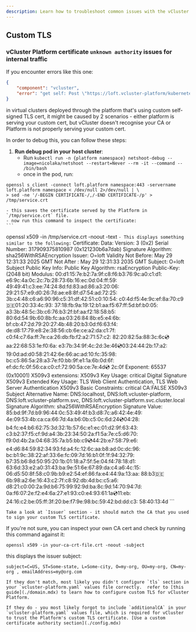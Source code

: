 ```yaml
---
description: Learn how to troubleshoot common issues with the vCluster Platform installation and configuration.
---
```


## Custom TLS

### vCluster Platform certificate `unknown authority` issues for internal traffic

If you encounter errors like this one:
```json
{
    "component": "vcluster",
    "error": "get self: Post \"https://loft.vcluster-platform/kubernetes/management/apis/management.loft.sh/v1/selves\": tls: failed to verify certificate: x509: certificate signed by unknown authority"
}
```

in virtual clusters deployed through the platform that's using custom self-signed TLS cert, it might be caused by 2 scenarios - either platform is serving your custom cert, but vCluster doesn't recognise your CA or Platform is not properly serving your custom cert.

In order to debug this, you can follow these steps:
1. **Run debug pod in your host cluster**:
   - Run `kubectl run -n {platform namespace} netshoot-debug --image=nicolaka/netshoot --restart=Never --rm -it --command -- /bin/bash`
   - once in the pod, run:
```
openssl s_client -connect loft.platform namespace:443 -servername loft.platform namespace < /dev/null 2>/dev/null | \
> sed -ne '/-BEGIN CERTIFICATE-/,/-END CERTIFICATE-/p' > /tmp/service.crt
```
    - this saves the certificate served by the Platform in `/tmp/service.crt` file.
    - now run this command to inspect the certificate:
    ```
openssl x509 -in /tmp/service.crt -noout -text
    ```
    - This displays something similar to the following:
    ```
Certificate:
    Data:
        Version: 3 (0x2)
        Serial Number: 317909375810987 (0x121230b6a7dab)
        Signature Algorithm: sha256WithRSAEncryption
        Issuer: O=loft
        Validity
            Not Before: May 29 12:31:33 2025 GMT
            Not After : May 29 12:31:33 2035 GMT
        Subject: O=loft
        Subject Public Key Info:
            Public Key Algorithm: rsaEncryption
                Public-Key: (2048 bit)
                Modulus:
                    00:d1:15:7e:b2:7a:9f:c8:f6:b3:76:9c:a0:c1:d1:
                    e6:9c:4a:0c:2c:7b:28:73:6b:16:ec:0d:04:ff:59:
                    49:49:41:c3:ee:74:24:8d:fd:83:ad:86:a3:20:06:
                    29:21:57:e9:d0:26:7d:ae:e8:8f:d7:54:ad:72:25:
                    3b:c4:48:c6:a6:90:96:c5:31:df:42:51:c0:10:54:
                    c0:4d:f5:4e:9c:ef:8a:70:c9:de:01:20:33:4c:93:
                    37:18:fb:9a:19:12:b1:aa:f5:67:ff:5d:bf:b0:05:
                    a3:3b:48:5c:3b:c6:76:b3:2f:bf:aa:f2:18:58:b5:
                    80:6d:54:9b:60:8b:fc:aa:03:26:84:8b:e5:e4:6b:
                    bf:cb:47:2d:79:20:27:4b:48:20:b3:0d:f6:63:f4:
                    de:d8:17:79:e8:2e:38:56:cb:6e:ce:a2:da:c1:7f:
                    c0:f4:c7:6a:ff:7e:ca:26:db:fb:f2:a2:71:57:c2:
                    82:20:82:5a:88:3c:6c:cd:aa:22:68:53:1e:f0:6a:
                    e3:7b:34:9f:4c:2d:3e:46:cd:03:24:44:2b:17:a2:
                    19:0d:ad:d0:58:21:42:6e:66:ac:ad:10:fc:35:98:
                    bc:c5:86:5a:28:a3:7e:f0:bb:9f:e1:1a:6b:0d:6f:
                    ef:dc:fc:0f:56:ca:c0:cf:72:90:5a:ce:7e:4d:cd:
                    2c:0f
                Exponent: 65537 (0x10001)
        X509v3 extensions:
            X509v3 Key Usage: critical
                Digital Signature
            X509v3 Extended Key Usage:
                TLS Web Client Authentication, TLS Web Server Authentication
            X509v3 Basic Constraints: critical
                CA:FALSE
            X509v3 Subject Alternative Name:
                DNS:localhost, DNS:loft.vcluster-platform, DNS:loft.vcluster-platform.svc, DNS:loft.vcluster-platform.svc.cluster.local
    Signature Algorithm: sha256WithRSAEncryption
    Signature Value:
        85:bd:9f:7d:b9:96:44:0c:53:49:4f:b3:d8:7c:a6:42:4e:49:
        4e:09:53:4b:ca:ca:66:7d:4a:b6:0b:c5:0c:6d:24:cd:04:28:
        b4:fc:e4:b6:62:75:3d:32:1b:57:6c:e1:ec:01:d2:9f:63:43:
        c3:b2:37:f5:cf:9d:a4:3b:23:34:50:2a:f1:5a:7e:c5:d6:70:
        f9:0d:4b:2a:04:68:35:7a:b5:bb:c9:cd:44:2b:e7:58:79:e6:
        e4:d6:84:59:82:34:93:fd:a4:fc:12:6c:aa:b8:ad:0c:dc:96:
        bc:b1:9c:38:22:af:33:6e:fc:09:7d:16:b1:0f:1f:94:32:79:
        b7:35:b6:8d:50:95:20:1b:01:18:a7:5f:5e:04:f4:78:18:d1:
        63:6d:33:e2:a0:31:43:ba:9e:51:6e:67:89:da:c4:a6:4c:15:
        06:d5:50:8f:58:c0:9b:b9:e2:54:ef:86:fa:e4:44:9a:13:aa:
        88:b3:de:6b:98:a2:6e:16:43:c2:7f:c8:92:db:4d:bc:c5:a6:
        d8:21:c0:00:2a:9d:b6:75:99:92:9d:ba:8c:9d:14:70:94:7d:
        0a:f6:07:2e:f2:e4:6a:27:e1:93:c0:e4:93:61:1a:cd:11:eb:
        24:16:c2:be:05:ff:3f:20:be:f7:9e:98:bc:59:42:bd:dd:c3:
        58:40:13:4d
    ```

    Take a look at `Issuer` section - it should match the CA that you used to sign your custom TLS certificate.

If you're not sure, you can inspect your own CA cert and check by running this command against it:

```
openssl x509 -in your-ca-crt-file.crt -noout -subject
```
this displays the issuer subject:
```
subject=C=US, ST=Some-state, L=Some-city, O=my-org, OU=my-org, CN=my-org , emailAddress=my@org.com
```


    If they don't match, most likely you didn't configure `tls` section in your `vcluster-platform.yaml` values file correctly.  refer to [this guide](./domain.mdx) to learn how to configure custom TLS for vCluster Platform.

    If they do - you most likely forgot to include `additionalCA` in your `vcluster-platform.yaml` values file, which is required for vCluster to trust the Platform's custom TLS certificate. [Use a custom certificate authority section](./config.mdx)

